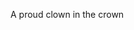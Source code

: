 A pr<span className='highlight'>ou</span>d cl<span className='highlight'>ow</span>n in the cr<span className='highlight'>ow</span>n
